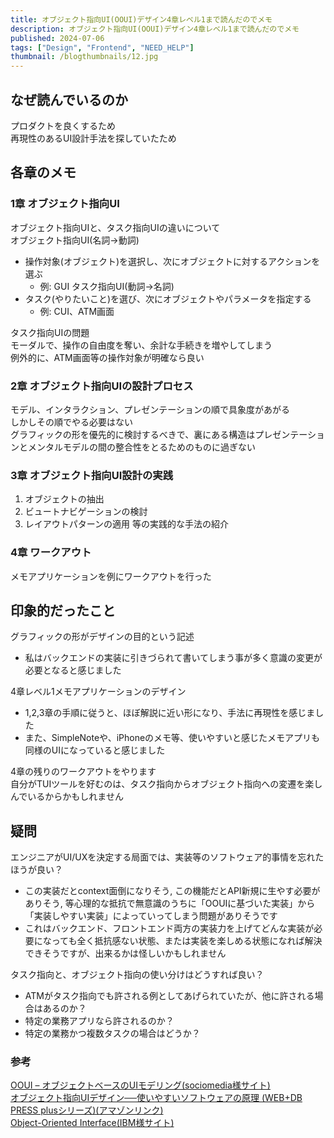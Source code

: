 ```yaml
---
title: オブジェクト指向UI(OOUI)デザイン4章レベル1まで読んだのでメモ
description: オブジェクト指向UI(OOUI)デザイン4章レベル1まで読んだのでメモ
published: 2024-07-06
tags: ["Design", "Frontend", "NEED_HELP"]
thumbnail: /blogthumbnails/12.jpg
---
```


## なぜ読んでいるのか
プロダクトを良くするため  
再現性のあるUI設計手法を探していたため

## 各章のメモ

### 1章 オブジェクト指向UI
オブジェクト指向UIと、タスク指向UIの違いについて  
オブジェクト指向UI(名詞->動詞)
  - 操作対象(オブジェクト)を選択し、次にオブジェクトに対するアクションを選ぶ
    - 例: GUI
タスク指向UI(動詞->名詞)
  - タスク(やりたいこと)を選び、次にオブジェクトやパラメータを指定する
    - 例: CUI、ATM画面

タスク指向UIの問題  
モーダルで、操作の自由度を奪い、余計な手続きを増やしてしまう  
例外的に、ATM画面等の操作対象が明確なら良い

### 2章 オブジェクト指向UIの設計プロセス
モデル、インタラクション、プレゼンテーションの順で具象度があがる  
しかしその順でやる必要はない  
グラフィックの形を優先的に検討するべきで、裏にある構造はプレゼンテーションとメンタルモデルの間の整合性をとるためのものに過ぎない

### 3章 オブジェクト指向UI設計の実践
1. オブジェクトの抽出
2. ビュートナビゲーションの検討
3. レイアウトパターンの適用
等の実践的な手法の紹介

### 4章 ワークアウト
メモアプリケーションを例にワークアウトを行った

## 印象的だったこと
グラフィックの形がデザインの目的という記述
  - 私はバックエンドの実装に引きづられて書いてしまう事が多く意識の変更が必要となると感じました

4章レベル1メモアプリケーションのデザイン
  - 1,2,3章の手順に従うと、ほぼ解説に近い形になり、手法に再現性を感じました
  - また、SimpleNoteや、iPhoneのメモ等、使いやすいと感じたメモアプリも同様のUIになっていると感じました

4章の残りのワークアウトをやります  
自分がTUIツールを好むのは、タスク指向からオブジェクト指向への変遷を楽しんでいるからかもしれません  

## 疑問
エンジニアがUI/UXを決定する局面では、実装等のソフトウェア的事情を忘れたほうが良い？
  - この実装だとcontext面倒になりそう, この機能だとAPI新規に生やす必要がありそう, 等心理的な抵抗で無意識のうちに「OOUIに基づいた実装」から「実装しやすい実装」によっていってしまう問題がありそうです
  - これはバックエンド、フロントエンド両方の実装力を上げてどんな実装が必要になっても全く抵抗感ない状態、または実装を楽しめる状態になれば解決できそうですが、出来るかは怪しいかもしれません

タスク指向と、オブジェクト指向の使い分けはどうすれば良い？
  - ATMがタスク指向でも許される例としてあげられていたが、他に許される場合はあるのか？
  - 特定の業務アプリなら許されるのか？
  - 特定の業務かつ複数タスクの場合はどうか？

### 参考
[OOUI – オブジェクトベースのUIモデリング(sociomedia様サイト)](https://www.sociomedia.co.jp/7279)  
[オブジェクト指向UIデザイン──使いやすいソフトウェアの原理 (WEB+DB PRESS plusシリーズ)(アマゾンリンク)](https://amzn.to/3W8RMsT)  
[Object-Oriented Interface(IBM様サイト)](https://www.ibm.com/docs/en/aix/7.2?topic=processes-object-oriented-interface)